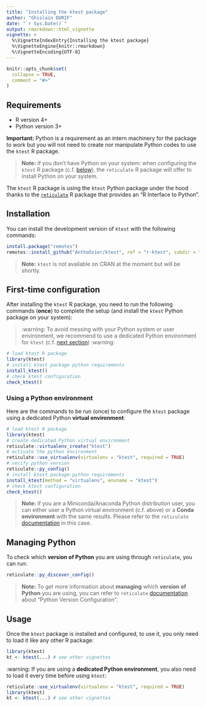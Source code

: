 ```yaml
---
title: "Installing the ktest package"
author: "Ghislain DURIF"
date: "`r Sys.Date()`"
output: rmarkdown::html_vignette
vignette: >
  %\VignetteIndexEntry{Installing the ktest package}
  %\VignetteEngine{knitr::rmarkdown}
  %\VignetteEncoding{UTF-8}
---
```


```r
knitr::opts_chunk$set(
  collapse = TRUE,
  comment = "#>"
)
```

## Requirements

- R version 4+
- Python version 3+

**Important:** Python is a requirement as an intern machinery for the package to work but you will not need to create nor manipulate Python codes to use the `ktest` R package.

> **Note:** if you don't have Python on your system: when configuring the `ktest` R package (c.f. [below](#first-time-configuration)), the `reticulate` R package will offer to install Python on your system.

The `ktest` R package is using the `ktest` Python package under the hood thanks to the [`reticulate`](https://CRAN.R-project.org/package=reticulate) R package that provides an "R Interface to Python".

## Installation

You can install the development version of `ktest` with the following commands:

```r
install.package("remotes")
remotes::install_github("AnthoOzier/ktest", ref = "r-ktest", subdir = "r-pkg")
```

> **Note:** `ktest` is not available on CRAN at the moment but will be shortly.

## First-time configuration

After installing the `ktest` R package, you need to run the following commands (**once**) to complete the setup (and install the `ktest` Python package on your system):

> :warning: To avoid messing with your Python system or user environment, we recommend to use a dedicated Python environment for `ktest` (c.f. [next section](#using-a-python-environment)) :warning:

```r
# load ktest R package
library(ktest)
# install ktest package python requirements
install_ktest()
# check ktest configuration
check_ktest()
```

### Using a Python environment

Here are the commands to be run (once) to configure the `ktest` package using a dedicated Python **virtual environment**:

```r
# load ktest R package
library(ktest)
# create dedicated Python virtual environment
reticulate::virtualenv_create("ktest")
# activate the python environment
reticulate::use_virtualenv(virtualenv = "ktest", required = TRUE)
# verify python version
reticulate::py_config()
# install ktest package python requirements
install_ktest(method = "virtualenv", envname = "ktest")
# check ktest configuration
check_ktest()
```

> **Note:** if you are a Miniconda/Anaconda Python distribution user, you can either user a Python virtual environment (c.f. above) or a **Conda environment** with the same results. Please refer to the `reticulate` [documentation](https://rstudio.github.io/reticulate/articles/versions.html#providing-hints) in this case.


## Managing Python

To check which **version of Python** you are using through `reticulate`, you can run:

```r
reticulate::py_discover_config()
```

> **Note:** To get more information about **managing** which **version of Python** you are using, you can refer to `reticulate` [documentation](https://rstudio.github.io/reticulate/articles/versions.html) about "Python Version Configuration".

## Usage

Once the `ktest` package is installed and configured, to use it, you only need to load it like any other R package:
```r
library(ktest)
kt <- ktest(...) # see other vignettes
```

:warning: If you are using a **dedicated Python environment**, you also need to load it every time before using `ktest`:
```r
reticulate::use_virtualenv(virtualenv = "ktest", required = TRUE)
library(ktest)
kt <- ktest(...) # see other vignettes
```
